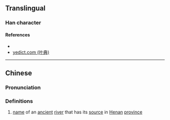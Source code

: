 {{character info/new}}
==Translingual==

===Han character===
{{Han char|rn=85|rad=水|as=11|sn=14|four=38140|canj=EGSK|ids=⿰氵敖}}

====References====
* {{Han ref|kx=0644.060|dkj=18087|hdz=31692.040|uh=6EF6|ud=28406|bh=E2B0|bd=58032}}
* [http://yedict.com/htm/6E/6EF6.htm yedict.com (叶典)]

----

==Chinese==
{{zh-forms}}

===Pronunciation===
{{zh-pron
|m=áo
|c=ngou4
|mc=y
|oc=y
|ma=
|cat=pn
}}

===Definitions===
{{zh-hanzi}}

# [[name]] of an [[ancient]] [[river]] that has its [[source]] in [[Henan]] [[province]]